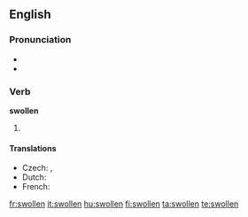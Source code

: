 ==English==

===Pronunciation===
* {{IPA|/'swɒlən/}}
* {{rhymes|əʊlən}}

===Verb===
'''swollen'''

# {{past participle of| to [[swell]]}}

====Translations====
* Czech: {{t|cs|oteklý|m}}, {{t|cs|zvětšený|m}}
* Dutch: {{t|de|gezwollen}}
* French: {{t+|fr|gonflé}}

[[fr:swollen]]
[[it:swollen]]
[[hu:swollen]]
[[fi:swollen]]
[[ta:swollen]]
[[te:swollen]]